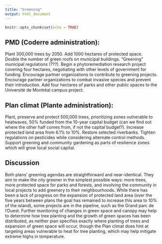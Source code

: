 ```yaml
---
title: "Greening"
output: html_document
---
```


```r
knitr::opts_chunk$set(echo = TRUE)
```

## PMD (Coderre administration): 

Plant 300,000 trees by 2050. Add 1000 hectares of protected space. Double the number of green roofs on municipal buildings. “Greening” municipal regulations (???). Begin a phytoremediation research project covering four hectares, negotiating with other levels of government for funding. Encourage partner organizations to contribute to greening projects. Encourage partner organizations to combat invasive species and prevent their introduction.  Add four hectares of parks and other public spaces to the Université de Montréal campus project.

## Plan climat (Plante administration): 

Plant, preserve and protect 500,000 trees, prioritizing zones vulnerable to heatwaves, 50% funded from the 10-year capital budget (can we find out where the other half comes from, if not the capital budget?). Increase protected land area from 6.1% to 10%. Restore selected riverbanks. Tighten regulations on pesticides while considering alternate control methods. Support greening and community gardening as parts of resilience zones which will grow local social capital. 

## Discussion

Both plans’ greening agendas are straightforward and near-identical. They aim to make the city greener in the simplest possible ways: more trees, more protected space for parks and forests, and involving the community in local projects to add greenery to their neighbourhoods. While there has been a lack of progress on the expansion of protected land area (over the five years between plans the goal has remained to increase this area to 10% of the island), some projects are in the pipeline, such as the Grand parc de l’Ouest. Further monitoring of changes in green space and canopy may help to determine how tree planting and the growth of green spaces has been distributed, as neither plan specifies exactly where planting of trees and expansion of green space will occur, though the Plan climat does hint at targeting areas vulnerable to heat for tree planting, which may help mitigate extreme highs in temperature.